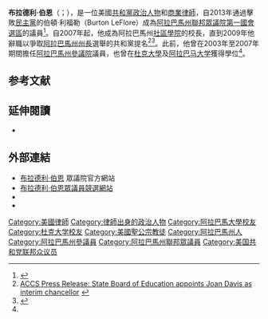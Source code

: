 {{多個問題|
{{请求翻译|time=2015-08-16T17:34:16+00:00}}
{{Expand|time=2015-08-16T17:34:16+00:00}}
}}
{{Infobox Officeholder
|name          = 布拉德利·伯恩<br>Bradley Byrne
|image         = Rep_Bradley_Byrne.jpg
|state         = 阿拉巴馬州
|district      = [[阿拉巴馬州第一國會選區|一]]
|term_start    = 2013年12月17日
|preceded      = {{le|喬·邦納|Jo Bonner}}
|succeeded     =
|state_senate1 = 阿拉巴馬州
|district1     = 三十二
|term_start1   = 2002年11月
|term_end1     = 2007年1月
|predecessor1  = 阿爾伯特·利普斯科姆
|successor1    = 崔普·皮特曼
|birth_date    = {{birth date and age|1955|2|16}}
|birth_place   = {{US}}[[阿拉巴馬州|阿拉巴馬州]][[莫比爾縣|莫比爾縣]]
|death_date    =
|death_place   =
|party         = [[民主黨_(美國)|民主黨]]<small>（1994年－1997年）</small><ref name=byrne1>{{cite news | first = | last = | authorlink = | author =Charles J. Dean | coauthors = | title =School Board Hopefuls Put Children First | url = | type =newspaper | work =Birmingham News | publisher =Birmingham News | location =Birmingham, Alabama | id = | pages = | page = | date =October 9, 1994 | accessdate =February 23, 2010 | quote = | archiveurl = | archivedate = }}</ref><br>[[共和黨_(美國)|共和黨]]<small>（1997年至今）</small><ref>{{cite news |author=Tom Gordon|work=Birmingham News| publisher=Birmingham News| title=Win Every Office in State Party Chairman Tells GOP |page=22A |accessdate=February 23, 2010 |date =January 12, 1997}}</ref>
|spouse        = 麗貝卡·伯恩（Rebecca Byrne）
|children      = 4
|alma_mater    = [[杜克大學|杜克大學]]<small>（[[文學士|B.A.]]）</small><br>[[阿拉巴马大学|阿拉巴马大学]]<small>（[[法律博士|J.D.]]）</small>
|religion      = [[美國聖公會|美國聖公會]]
}}

'''布拉德利·伯恩'''（{{lang-en|'''Bradley Byrne'''}}；{{bd|1955年|2月16日}}），是一位美國[[共和黨_(美國)|共和黨]][[政治人物|政治人物]]和[[商法|商業律師]]，自2013年通過{{le|2013年阿拉巴馬州第一國會選區特別選舉|Alabama's 1st congressional district special election, 2013|特別選舉}}擊敗[[民主黨_(美國)|民主黨]]的伯頓·利福勒（Burton LeFlore）成為[[阿拉巴馬州|阿拉巴馬州]][[美國眾議院|聯邦眾議院]][[阿拉巴馬州第一國會選區|第一國會選區]]的議員<ref name="wapo131217">{{cite news |first=Sean |last=Sullivan |newspaper=[[The_Washington_Post|The Washington Post]] |location=[[Washington,_DC|Washington, DC]] |title=Republican Bradley Byrne wins Alabama special election |url=http://www.washingtonpost.com/blogs/post-politics/wp/2013/12/17/republican-bradley-byrne-wins-alabama-special-election/ |date=December 17, 2013 |accessdate=December 18, 2013 |archive-date=2015-07-09 |archive-url=https://web.archive.org/web/20150709090818/http://www.washingtonpost.com/blogs/post-politics/wp/2013/12/17/republican-bradley-byrne-wins-alabama-special-election/ |dead-url=no }}</ref>。自2007年起，他成為阿拉巴馬州[[社區學院|社區學院]]的校長，直到2009年他辭職以爭取{{le|2010年阿拉巴馬州州長選舉|Alabama gubernatorial election, 2010|2010年}}[[阿拉巴馬州州長|阿拉巴馬州州長]]選舉的共和黨提名<ref>[http://www.accs.cc/PDFs/News%20Release%20-%20Byrne%20Resigns-Board%20Appoints%20Interim%20Chancellor%20-%20052809.pdf ACCS Press Release: State Board of Education appoints Joan Davis as interim chancellor] {{webarchive|url=https://web.archive.org/web/20100318170718/http://www.accs.cc/PDFs/News%20Release%20-%20Byrne%20Resigns-Board%20Appoints%20Interim%20Chancellor%20-%20052809.pdf |date=2010-03-18 }}</ref><ref>{{cite web|url=http://byrneforalabama.com|title=Byrne for Alabama|accessdate=February 23, 2010|author=|last=|first=|authorlink=|coauthors=|date=|year=|month=|format=|work=|publisher=|pages=|doi=|archiveurl=https://web.archive.org/web/20090918235738/http://www.byrneforalabama.com/|archivedate=2009-09-18|quote=|deadurl=yes}}</ref>。此前，他曾在2003年至2007年期間擔任[[阿拉巴馬州參議院|阿拉巴馬州參議院]]議員，也曾在[[杜克大學|杜克大學]]及[[阿拉巴马大学|阿拉巴马大学]]獲得學位<ref name=byrne1/>。

==参考文献==
{{reflist}}

==延伸閱讀==
* {{CongLinks | congbio = B001289 | nga = | nndb = | ballot = Bradley_Byrne | govtrack = 412601 | opencong = 412601 | our = 6738 | votesmart = 27584 | rollcall = 31423 | factcheck = | politifact = | fec = H4AL01123 | legistorm = | opensecrets = N00035380 | assets = | followthemoney = 4193 | ontheissues = House/Bradley_Byrne.htm | congress = bradley-byrne/2197 | worldcat = | c-span = bradleybyrne | imdb = | bloomberg = | nyt = | wsj = | washpo = }}

==外部連結==
* [http://byrne.house.gov/ 布拉德利·伯恩] {{Wayback|url=http://byrne.house.gov/ |date=20140217193727 }}眾議院官方網站
* [https://web.archive.org/web/20150804180338/http://www.byrneforcongress.com/ 布拉德利·伯恩眾議員競選網站]
* {{Dmoz|Regional/North_America/United_States/Alabama/Government/Federal/US_House_of_Representatives/Bradley_Byrne_%5BR-1%5D}}
* {{C-SPAN|bradleybyrne}}

{{s-start}}
{{s-par|us-hs}}
{{s-bef|before={{le|喬·邦納|Jo Bonner}}}}
{{s-ttl|title=[[阿拉巴馬州第一國會選區|阿拉巴馬州第一國會選區]]<br>[[阿拉巴馬州美國眾議院議員列表|眾議院議員]]|years=2013年－}}
{{s-inc}}
{{s-prec|usa}}
{{s-bef|before={{le|凱瑟琳·克拉克|Katherine Clark}}<br><small>D－[[麻薩諸塞州|麻薩諸塞州]]}}
{{s-ttl|title={{le|現任美國眾議員列表 (以資歷排序)|List of current members of the United States House of Representatives by seniority|美國眾議員資歷}}|years=第369位}}
{{s-aft|after=[[大衛·喬利|大衛·喬利]]<br><small>R－[[佛羅里達州|佛羅里達州]]}}
{{s-end}}

{{DEFAULTSORT:Byrne, Bradley}}

[[Category:美國律師|Category:美國律師]]
[[Category:律師出身的政治人物|Category:律師出身的政治人物]]
[[Category:阿拉巴馬大學校友|Category:阿拉巴馬大學校友]]
[[Category:杜克大学校友|Category:杜克大学校友]]
[[Category:美國聖公宗教徒|Category:美國聖公宗教徒]]
[[Category:阿拉巴馬州人|Category:阿拉巴馬州人]]
[[Category:阿拉巴馬州參議員|Category:阿拉巴馬州參議員]]
[[Category:阿拉巴馬州聯邦眾議員|Category:阿拉巴馬州聯邦眾議員]]
[[Category:美国共和党联邦众议员|Category:美国共和党联邦众议员]]